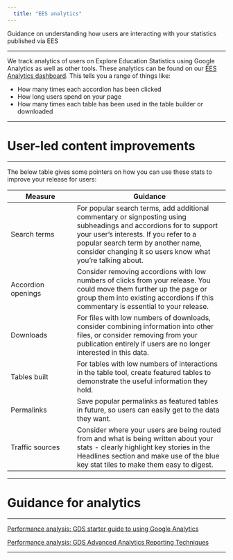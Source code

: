 ```yaml
---
  title: "EES analytics"
---
```


<p class="text-muted">Guidance on understanding how users are interacting with your statistics published via EES</p>

---

We track analytics of users on Explore Education Statistics using Google Analytics as well as other tools. These analytics can be found on our [EES Analytics dashboard](https://rsconnect/rsc/ees-analytics/){target="_blank" rel="noopener noreferrer"}. This tells you a range of things like:

* How many times each accordion has been clicked
* How long users spend on your page
* How many times each table has been used in the table builder or downloaded

---

# User-led content improvements

---

The below table gives some pointers on how you can use these stats to improve your release for users:

|Measure	|Guidance|
|----|---------|
|Search terms|	For popular search terms, add additional commentary or signposting using subheadings and accordions for to support your user's interests. If you refer to a popular search term by another name, consider changing it so users know what you're talking about.
|Accordion openings|	Consider removing accordions with low numbers of clicks from your release. You could move them further up the page or group them into existing accordions if this commentary is essential to your release.
|Downloads|	For files with low numbers of downloads, consider combining information into other files, or consider removing from your publication entirely if users are no longer interested in this data.
|Tables built|	For tables with low numbers of interactions in the table tool, create featured tables to demonstrate the useful information they hold.
|Permalinks|	Save popular permalinks as featured tables in future, so users can easily get to the data they want.
|Traffic sources|	Consider where your users are being routed from and what is being written about your stats - clearly highlight key stories in the Headlines section and make use of the blue key stat tiles to make them easy to digest.|

---

# Guidance for analytics

---

[Performance analysis: GDS starter guide to using Google Analytics](../resources/performance_analysis_ga_guide.pdf)

[Performance analysis: GDS Advanced Analytics Reporting Techniques](../resources/performance_analysis_advance_reporting.pdf)

---